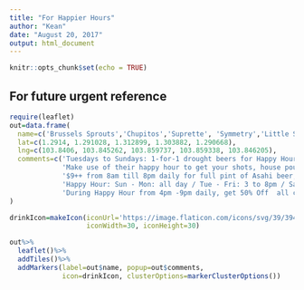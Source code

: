 ```yaml
---
title: "For Happier Hours"
author: "Kean"
date: "August 20, 2017"
output: html_document
---
```


```r
knitr::opts_chunk$set(echo = TRUE)
```

## For future urgent reference
```r
require(leaflet)
out=data.frame(
  name=c('Brussels Sprouts','Chupitos','Suprette', 'Symmetry','Little Saigon Asia'),
  lat=c(1.2914, 1.291028, 1.312899, 1.303882, 1.290668),
  lng=c(103.8406, 103.845262, 103.859737, 103.859338, 103.846205),
  comments=c('Tuesdays to Sundays: 1-for-1 drought beers for Happy Hour from open till 7pm; Mondays to Thursdays: 1-for-1 House Pours and wines from  10pm till closing',
             'Make use of their happy hour to get your shots, house pours and beers at only $6.00. Of course only for selected beverages. 6.30PM - 9PM daily. On Wednesdays, Ladies get a complimentary shot with every pair of shooters purchased.',
             '$9++ from 8am till 8pm daily for full pint of Asahi beer, or Red or House White wine.',
             'Happy Hour: Sun - Mon: all day / Tue - Fri: 3 to 8pm / Sat: 9am to 8pm',
             'During Happy Hour from 4pm -9pm daily, get 50% Off  all cocktails, wines by glass and draft beers (Heineken/Tiger). Beers end up at around $8, and cocktails, $8-9.')
)

drinkIcon=makeIcon(iconUrl='https://image.flaticon.com/icons/svg/39/39467.svg',
                   iconWidth=30, iconHeight=30)

out%>%
  leaflet()%>%
  addTiles()%>%
  addMarkers(label=out$name, popup=out$comments,
             icon=drinkIcon, clusterOptions=markerClusterOptions())

```
